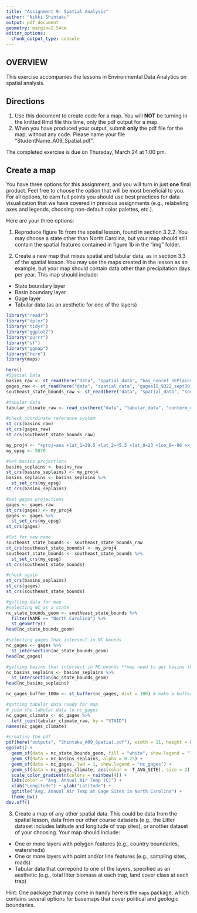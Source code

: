 ```yaml
---
title: "Assignment 9: Spatial Analysis"
author: "Nikki Shintaku"
output: pdf_document
geometry: margin=2.54cm
editor_options: 
  chunk_output_type: console
---
```


## OVERVIEW

This exercise accompanies the lessons in Environmental Data Analytics on spatial analysis. 

## Directions
1. Use this document to create code for a map. You will **NOT** be turning in the knitted Rmd file this time, only the pdf output for a map.
2. When you have produced your output, submit **only** the pdf file for the map, without any code. Please name your file "StudentName_A09_Spatial.pdf".

The completed exercise is due on Thursday, March 24 at 1:00 pm.

## Create a map

You have three options for this assignment, and you will turn in just **one** final product. Feel free to choose the option that will be most beneficial to you. For all options, to earn full points you should use best practices for data visualization that we have covered in previous assignments (e.g., relabeling axes and legends, choosing non-default color palettes, etc.).

Here are your three options: 

1. Reproduce figure 1b from the spatial lesson, found in section 3.2.2. You may choose a state other than North Carolina, but your map should still contain the spatial features contained in figure 1b in the "img" folder. 

2. Create a new map that mixes spatial and tabular data, as in section 3.3 of the spatial lesson. You may use the maps created in the lesson as an example, but your map should contain data other than precipitation days per year. This map should include: 

* State boundary layer
* Basin boundary layer
* Gage layer
* Tabular data (as an aesthetic for one of the layers)

```r
library("readr")
library("dplyr")
library("tidyr")
library("ggplot2")
library("purrr")
library("sf")
library("ggmap")
library("here")
library(maps)

here()
#Spatial Data
basins_raw <- st_read(here("data", "spatial_data", "bas_nonref_SEPlains.shp"))
gages_raw <- st_read(here("data", "spatial_data", "gagesII_9322_sept30_2011.shp"))
southeast_state_bounds_raw <- st_read(here("data", "spatial_data", "southeast_state_bounds.shp"))

#tabular data
tabular_climate_raw <- read_csv(here("data", "tabular_data", "conterm_climate.txt"))

#check coordinate reference system
st_crs(basins_raw)
st_crs(gages_raw)
st_crs(southeast_state_bounds_raw)

my_proj4 <- "+proj=aea +lat_1=29.5 +lat_2=45.5 +lat_0=23 +lon_0=-96 +x_0=0 +y_0=0 +ellps=GRS80 +towgs84=0,0,0,0,0,0,0 +units=m +no_defs"
my_epsg <- 5070

#Set basins projections
basins_seplains <- basins_raw
st_crs(basins_seplains) <- my_proj4
basins_seplains <- basins_seplains %>%
  st_set_crs(my_epsg)
st_crs(basins_seplains)

#set gages projections
gages <- gages_raw
st_crs(gages) <- my_proj4
gages <- gages %>%
  st_set_crs(my_epsg)
st_crs(gages)

#Set for new name
southeast_state_bounds <- southeast_state_bounds_raw
st_crs(southeast_state_bounds) <- my_proj4
southeast_state_bounds <- southeast_state_bounds %>%
  st_set_crs(my_epsg)
st_crs(southeast_state_bounds)

#check again
st_crs(basins_seplains)
st_crs(gages)
st_crs(southeast_state_bounds)
```

```r
#getting data for map 
#selecting NC as a state
nc_state_bounds_geom <- southeast_state_bounds %>%
  filter(NAME == "North Carolina") %>%
  st_geometry()
head(nc_state_bounds_geom)

#selecting gages that intersect in NC bounds
nc_gages <- gages %>%
  st_intersection(nc_state_bounds_geom)
head(nc_gages)

#getting basins that intersect in NC bounds **may need to get basins that fall outside of bounds too 
nc_basins_seplains <- basins_seplains %>%
  st_intersection(nc_state_bounds_geom)
head(nc_basins_seplains)

nc_gages_buffer_100m <- st_buffer(nc_gages, dist = 100) # make a buffer around the stream gages in NC

```

```r
#getting tabular data ready for map
# join the tabular data to nc_gages
nc_gages_climate <- nc_gages %>%
  left_join(tabular_climate_raw, by = "STAID")
names(nc_gages_climate)

```

```r
#creating the pdf
pdf(here("outputs", "Shintaku_A09_Spatial.pdf"), width = 11, height = 8.5)
ggplot() +
  geom_sf(data = nc_state_bounds_geom, fill = "white", show.legend = "line") +
  geom_sf(data = nc_basins_seplains, alpha = 0.25) +
  geom_sf(data = nc_gages, lwd = 1, show.legend = "nc_gages") +
  geom_sf(data = nc_gages_climate, aes(color = -T_AVG_SITE), size = 2) +
  scale_color_gradientn(colors = rainbow(4)) +
  labs(color = "Avg. Annual Air Temp (C)") +
  xlab("Longitude") + ylab("Latitude") +
  ggtitle("Avg. Annual Air Temp at Gage Sites in North Carolina") +
  theme_bw()
dev.off()

```


3. Create a map of any other spatial data. This could be data from the spatial lesson, data from our other course datasets (e.g., the Litter dataset includes latitude and longitude of trap sites), or another dataset of your choosing.  Your map should include: 

* One or more layers with polygon features (e.g., country boundaries, watersheds)
* One or more layers with point and/or line features (e.g., sampling sites, roads)
* Tabular data that correpond to one of the layers, specified as an aesthetic (e.g., total litter biomass at each trap, land cover class at each trap)

Hint: One package that may come in handy here is the `maps` package, which contains several options for basemaps that cover political and geologic boundaries.